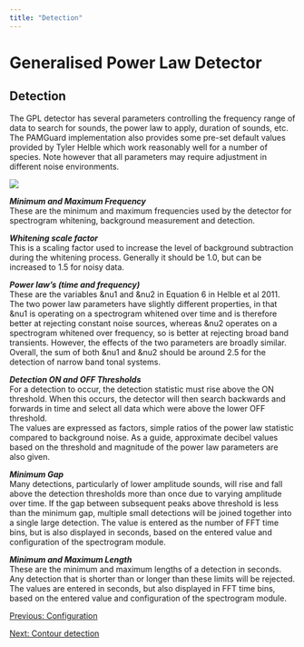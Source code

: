 ```yaml
---
title: "Detection"
---
```

Generalised Power Law Detector
==============================

Detection
---------

The GPL detector has several parameters controlling the frequency range of data to search for sounds, the power law to apply, duration of sounds, etc. The PAMGuard implementation also provides some pre-set default values provided by Tyler Helble which work reasonably well for a number of species. Note however that all parameters may require adjustment in different noise environments.

![](images/gpl_detect.png)

  

_**Minimum and Maximum Frequency**_  
These are the minimum and maximum frequencies used by the detector for spectrogram whitening, background measurement and detection.

_**Whitening scale factor**_  
This is a scaling factor used to increase the level of background subtraction during the whitening process. Generally it should be 1.0, but can be increased to 1.5 for noisy data.

_**Power law's (time and frequency)**_  
These are the variables &nu1 and &nu2 in Equation 6 in Helble et al 2011. The two power law parameters have slightly different properties, in that &nu1 is operating on a spectrogram whitened over time and is therefore better at rejecting constant noise sources, whereas &nu2 operates on a spectrogram whitened over frequency, so is better at rejecting broad band transients. However, the effects of the two parameters are broadly similar. Overall, the sum of both &nu1 and &nu2 should be around 2.5 for the detection of narrow band tonal systems.

_**Detection ON and OFF Thresholds**_  
For a detection to occur, the detection statistic must rise above the ON threshold. When this occurs, the detector will then search backwards and forwards in time and select all data which were above the lower OFF threshold.  
The values are expressed as factors, simple ratios of the power law statistic compared to background noise. As a guide, approximate decibel values based on the threshold and magnitude of the power law parameters are also given.

_**Minimum Gap**_  
Many detections, particularly of lower amplitude sounds, will rise and fall above the detection thresholds more than once due to varying amplitude over time. If the gap between subsequent peaks above threshold is less than the minimum gap, multiple small detections will be joined together into a single large detection. The value is entered as the number of FFT time bins, but is also displayed in seconds, based on the entered value and configuration of the spectrogram module.

_**Minimum and Maximum Length**_  
These are the minimum and maximum lengths of a detection in seconds. Any detection that is shorter than or longer than these limits will be rejected. The values are entered in seconds, but also displayed in FFT time bins, based on the entered value and configuration of the spectrogram module.

[Previous: Configuration](configure.html)

[Next: Contour detection](contours.html)